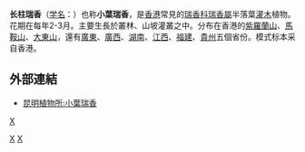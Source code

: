 {{Speciesbox
| taxon = Daphne championii
| authority = Benth. 
}}

'''长柱瑞香'''（[[学名|学名]]：{{lang|la|''aphne championii''}}）也称'''小葉瑞香'''，是[[香港|香港]]常見的[[瑞香科|瑞香科]][[瑞香屬|瑞香屬]]半落葉[[灌木|灌木]]植物。花期在每年2-3月。主要生長於叢林、山坡灌叢之中。分布在香港的[[紫羅蘭山|紫羅蘭山]]、[[馬鞍山_(香港山峰)|馬鞍山]]、[[大東山|大東山]]，還有[[廣東|廣東]]、[[廣西|廣西]]、[[湖南|湖南]]、[[江西|江西]]、[[福建|福建]]、[[貴州|貴州]]五個省份。模式标本采自香港。

==外部連結==
* [http://db.kib.ac.cn/SWChinaPlants/SWChina_Speciesview.asp?id=18498 昆明植物所:小葉瑞香] {{Wayback|url=http://db.kib.ac.cn/SWChinaPlants/SWChina_Speciesview.asp?id=18498 |date=20070929124418 }}

{{taxonbar}}

[[category:瑞香科|X]]
[[Category:香港植物|X]]
[[Category:中国植物|X]]